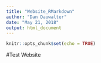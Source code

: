 ```yaml
---
title: "Website_RMarkdown"
author: "Dan Dauwalter"
date: "May 21, 2018"
output: html_document
---
```


```r
knitr::opts_chunk$set(echo = TRUE)
```

#Test Website